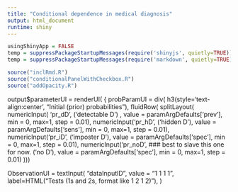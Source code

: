 ```yaml
---
title: "Conditional dependence in medical diagnosis"
output: html_document
runtime: shiny
---
```


<!-- 
To Deploy: 
Click Run document, then in upper right: "Republish"
Or, 
rsconnect::deployApp(appFiles = 
c('simplebayesdecision-fancy.Rmd', 'inclRmd.R',
'conditionalPanelWithCheckbox.R','addOpacity.R',
'simplebayesdecision-info.Rmd', "simplebayesdecision.R" 
           , "gerdPlot.R" 
           , "gerdPlot2.R"  )) 
-->

```r
usingShinyApp = FALSE
temp = suppressPackageStartupMessages(require('shinyjs', quietly=TRUE))
temp = suppressPackageStartupMessages(require('markdown', quietly=TRUE))

source("inclRmd.R")
source("conditionalPanelWithCheckbox.R")
source("addOpacity.R")


```


output$parameterUI = renderUI(
  {
    probParamUI = div(
      h3(style='text-align:center', "Initial (prior) probabilities"),
      fluidRow(
        splitLayout(
          numericInput(
            'pr_dD',
            ('detectable D') ,
            value = paramArgDefaults['prev'],
            min = 0, max=1, step = 0.01),
          numericInput('pr_hD',
                       ('hidden D'),
                       value = paramArgDefaults['sens'],
                       min = 0, max=1, step = 0.01),
          numericInput('pr_iD',
                       ('imposter D'),
                       value = paramArgDefaults['spec'],
                       min = 0, max=1, step = 0.01),
          numericInput('pr_noD',  ### best to slave this one for now.
                       ('no D'),
                       value = paramArgDefaults['spec'],
                       min = 0, max=1, step = 0.01)
    )))

  ObservationUI = 
    textInput(
      "dataInputID",
      value = "1 1 1 1",
      label=HTML("Tests (1s and 2s, format like 1 2 1 2)"),
      )
  


